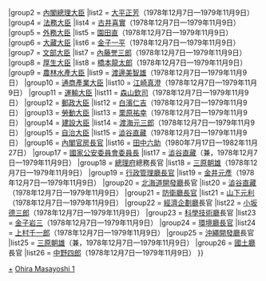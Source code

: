 {{Navbox
|name = 第一次大平內閣
|title = [[第一次大平內閣]]
|state = {{{state|collapsed}}}
|list1 = {{#ifeq:{{{1}}}|nocat||
{{Navbox with columns|child
|fullwidth = true
|colstyle = text-align: center; vertical-align: middle;
|oddcolstyle = background: #e9e9e9;
|evencolstyle = background: #f9f9f9;
|col1width = 20%
|col2width = 60%
|col3width = 20%
|col1 = [[福田赳夫內閣]]<br /><small>（[[:Template:福田赳夫內閣|模板]]）</small>
|col2 = （1978年12月7日—1979年11月9日）
|col3 = [[第二次大平內閣]]<br /><small>（[[:Template:第二次大平內閣|模板]]）</small>
}}
}}
|group2  = [[內閣總理大臣]]
|list2   = [[大平正芳]]（1978年12月7日—1979年11月9日）
|group4  = [[法務大臣]]
|list4   = [[古井喜實]]（1978年12月7日—1979年11月9日）
|group5  = [[外務大臣 (日本)|外務大臣]]
|list5   = [[園田直]]（1978年12月7日—1979年11月9日）
|group6  = [[大藏大臣]]
|list6   = [[金子一平]]（1978年12月7日—1979年11月9日）
|group7  = [[文部大臣]]
|list7   = [[內藤誉三郎]]（1978年12月7日—1979年11月9日）
|group8  = [[厚生大臣]]
|list8   = [[橋本龍太郎]]（1978年12月7日—1979年11月9日）
|group9  = [[農林水產大臣]]
|list9   = [[渡邊美智雄]]（1978年12月7日—1979年11月9日）
|group10  = [[通商產業大臣]]
|list10   = [[江崎真澄]]（1978年12月7日—1979年11月9日）
|group11  = [[運輸大臣]]
|list11   = [[森山欽司]]（1978年12月7日—1979年11月9日）
|group12  = [[郵政大臣]]
|list12   = [[白濱仁吉]]（1978年12月7日—1979年11月9日）
|group13  = [[勞動大臣]]
|list13   = [[栗原祐幸]]（1978年12月7日—1979年11月9日）
|group14  = [[建設大臣]]
|list14   = [[渡海元三郎]]（1978年12月7日—1979年11月9日）
|group15  = [[自治大臣]]
|list15   = [[澁谷直藏]]（1978年12月7日—1979年11月9日）
|group16  = [[內閣官房長官]]
|list16   = [[田中六助]]（1980年7月17日—1982年11月27日）
|group17  = [[國家公安委員會委員長]]
|list17   = [[澁谷直藏]]（兼，1978年12月7日—1979年11月9日）
|group18  = [[總理府]]總務長官
|list18   = [[三原朝雄]]（1978年12月7日—1979年11月9日）
|group19  = [[行政管理廳長官]]
|list19   = [[金井元彥]]（1978年12月7日—1979年11月9日）
|group20  = [[北海道開發廳]]長官
|list20   = [[澁谷直藏]]（1978年12月7日—1979年11月9日）
|group21  = [[防衛廳長官]]
|list21   = [[山下元利]]（1978年12月7日—1979年11月9日）
|group22  = [[經濟企劃廳]]長官
|list22   = [[小坂德三郎]]（1978年12月7日—1979年11月9日）
|group23  = [[科學技術廳]]長官
|list23   = [[金子岩三]]（1978年12月7日—1979年11月9日）
|group24  = [[環境廳長官]]
|list24   = [[上村千一郎]]（1978年12月7日—1979年11月9日）
|group25  = [[沖繩開發廳]]長官
|list25   = [[三原朝雄]]（兼，1978年12月7日—1979年11月9日）
|group26  = [[國土廳]]長官
|list26   = [[中野四郎]]（1978年12月7日—1979年11月9日）
}}
<noinclude>
[[Category:第一次大平內閣閣僚|+]]
[[Category:日本內閣模板|Ohira Masayoshi 1]]
</noinclude>